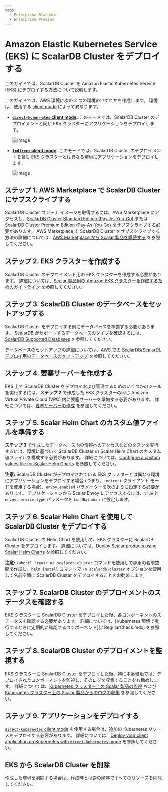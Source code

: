 ```yaml
---
tags:
  - Enterprise Standard
  - Enterprise Premium
---
```


# Amazon Elastic Kubernetes Service (EKS) に ScalarDB Cluster をデプロイする


<TranslationBanner />

このガイドでは、ScalarDB Cluster を Amazon Elastic Kubernetes Service (EKS) にデプロイする方法について説明します。

このガイドでは、AWS 環境に次の 2 つの環境のいずれかを作成します。 環境は、使用する [client mode](https://scalardb.scalar-labs.com/docs/latest/scalardb-cluster/developer-guide-for-scalardb-cluster-with-java-api#client-modes) によって異なります。

* **[`direct-kubernetes` client mode](https://scalardb.scalar-labs.com/docs/latest/scalardb-cluster/developer-guide-for-scalardb-cluster-with-java-api#direct-kubernetes-client-mode).** このモードでは、ScalarDB Cluster のデプロイメントと同じ EKS クラスターにアプリケーションをデプロイします。

  ![image](./images/png/EKS_ScalarDB_Cluster_Direct_Kubernetes_Mode.drawio.png)  

* **[`indirect` client mode](https://scalardb.scalar-labs.com/docs/latest/scalardb-cluster/developer-guide-for-scalardb-cluster-with-java-api#indirect-client-mode).** このモードでは、ScalarDB Cluster のデプロイメントを含む EKS クラスターとは異なる環境にアプリケーションをデプロイします。

  ![image](./images/png/EKS_ScalarDB_Cluster_Indirect_Mode.drawio.png)

## ステップ 1. AWS Marketplace で ScalarDB Cluster にサブスクライブする

ScalarDB Cluster コンテナ イメージを取得するには、AWS Marketplace にアクセスし、[ScalarDB Cluster Standard Edition (Pay-As-You-Go)](https://aws.amazon.com/marketplace/pp/prodview-jx6qxatkxuwm4) または [ScalarDB Cluster Premium Edition (Pay-As-You-Go)](https://aws.amazon.com/marketplace/pp/prodview-djqw3zk6dwyk6) をサブスクライブする必要があります。 AWS Marketplace で ScalarDB Cluster をサブスクライブする方法の詳細については、[AWS Marketplace から Scalar 製品を購読する](AwsMarketplaceGuide.mdx#aws-marketplace-から-scalar-製品を購読する) を参照してください。

## ステップ 2. EKS クラスターを作成する

ScalarDB Cluster のデプロイメント用の EKS クラスターを作成する必要があります。 詳細については、[Scalar 製品用の Amazon EKS クラスターを作成するためのガイドライン](CreateEKSClusterForScalarProducts.mdx) を参照してください。

## ステップ 3. ScalarDB Cluster のデータベースをセットアップする

ScalarDB Cluster をデプロイする前にデータベースを準備する必要があります。 ScalarDB がサポートするデータベースのタイプを確認するには、[ScalarDB Supported Databases](https://scalardb.scalar-labs.com/docs/latest/requirements#databases) を参照してください。

データベースのセットアップの詳細については、[AWS での ScalarDB/ScalarDL デプロイ用のデータベースのセットアップ](SetupDatabaseForAWS.mdx) を参照してください。

## ステップ 4. 要塞サーバーを作成する

EKS 上で ScalarDB Cluster をデプロイおよび管理するためのいくつかのツールを実行するには、**ステップ 2** で作成した EKS クラスターの同じ Amazon Virtual Private Cloud (VPC) 内に要塞サーバーを準備する必要があります。 詳細については、[要塞サーバーの作成](CreateBastionServer.mdx) を参照してください。

## ステップ 5. Scalar Helm Chart のカスタム値ファイルを準備する

**ステップ 3** で作成したデータベース内の情報へのアクセスなどのタスクを実行するには、環境に基づいて ScalarDB Cluster の Scalar Helm Chart のカスタム値ファイルを構成する必要があります。 詳細については、[Configure a custom values file for Scalar Helm Charts](../helm-charts/configure-custom-values-file.mdx) を参照してください。

**注意:** ScalarDB Cluster がデプロイされている EKS クラスターとは異なる環境にアプリケーションをデプロイする場合 (つまり、`indirect` クライアント モードを使用する場合)、`envoy.enabled` パラメーターを次のように設定する必要があります。 アプリケーションから Scalar Envoy にアクセスするには、`true` と `envoy.service.type` パラメータを `LoadBalancer` に設定します。

## ステップ 6. Scalar Helm Chart を使用して ScalarDB Cluster をデプロイする

ScalarDB Cluster の Helm Chart を使用して、EKS クラスターに ScalarDB Cluster をデプロイします。 詳細については、[Deploy Scalar products using Scalar Helm Charts](../helm-charts/how-to-deploy-scalar-products.mdx) を参照してください。

**注意:** `kubectl create ns scalardb-cluster` コマンドを使用して専用の名前空間を作成し、`helm install` コマンドで `-n scalardb-cluster` オプションを使用して名前空間に ScalarDB Cluster をデプロイすることをお勧めします。

## ステップ 7. ScalarDB Cluster のデプロイメントのステータスを確認する

EKS クラスターに ScalarDB Cluster をデプロイした後、各コンポーネントのステータスを確認する必要があります。 詳細については、[Kubernetes 環境で実行するときに定期的に確認するコンポーネント](./ RegularCheck.mdx) を参照してください。

## ステップ 8. ScalarDB Cluster のデプロイメントを監視する

EKS クラスターに ScalarDB Cluster をデプロイした後、特に本番環境では、デプロイされたコンポーネントを監視し、そのログを収集することをお勧めします。 詳細については、[Kubernetes クラスター上の Scalar 製品の監視](K8sMonitorGuide.mdx) および [Kubernetes クラスター上の Scalar 製品からのログの収集](K8sLogCollectionGuide.mdx) を参照してください。

## ステップ 9. アプリケーションをデプロイする

[`direct-kubernetes` client mode](https://scalardb.scalar-labs.com/docs/latest/scalardb-cluster/developer-guide-for-scalardb-cluster-with-java-api#direct-kubernetes-client-mode) を使用する場合は、追加の Kubernetes リソースをデプロイする必要があります。 詳細については、[Deploy your client application on Kubernetes with `direct-kubernetes` mode](../helm-charts/how-to-deploy-scalardb-cluster.mdx#direct-kubernetes-モードを使用してクライアント-アプリケーションを-kubernetes-にデプロイします) を参照してください。

## EKS から ScalarDB Cluster を削除

作成した環境を削除する場合は、作成時とは逆の順序ですべてのリソースを削除してください。
